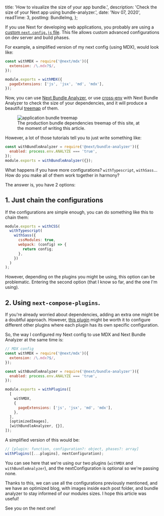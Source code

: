 
  title: 'How to visualize the size of your app bundle.',
  description: 'Check the size of your Next app using bundle-analyzer.',
  date: 'Nov 07, 2020',
  readTime: 3,
  postImg: BundleImg,
};


If you use Next for developing web applications, you probably are using a [custom `next.config.js` file](https://nextjs.org/docs/api-reference/next.config.js/introduction). This file allows custom advanced configurations on dev server and build phases.

For example, a simplified version of my next config (<Link href="/blog/2020-11-05-mdx-intro"><a>using MDX</a></Link>), would look like:

```javascript
const withMDX = require('@next/mdx')({
  extension: /\.mdx?$/,
});

module.exports = withMDX({
  pageExtensions: ['js', 'jsx', 'md', 'mdx'],
});
```

Now, you can use [Next Bundle Analyzer](https://github.com/vercel/next.js/tree/canary/packages/next-bundle-analyzer), or use [cross-env](https://flaviocopes.com/nextjs-analyze-app-bundle/) with Next Bundle Analyzer to check the size of your dependencies, and it will produce a beautiful [treemap](https://en.wikipedia.org/wiki/Treemapping) of them.

<figure>
  <Image
    src={BundleImg}
    alt="application bundle treemap"
    width={700}
    height={400}
    quality={99}
  />
  <figcaption>
    The production bundle dependencies treemap of this site, at the moment of
    writing this article.
  </figcaption>
</figure>

However, a lot of those tutorials tell you to just write something like:

```javascript
const withBundleAnalyzer = require('@next/bundle-analyzer')({
  enabled: process.env.ANALYZE === 'true',
});
module.exports = withBundleAnalyzer({});
```

What happens if you have more configurations? `withTypescript`, `withSass`... How do you make all of them work together in harmony?

The answer is, you have 2 options:

## 1. Just chain the configurations

If the configurations are simple enough, you can do something like this to chain them:

```javascript
module.exports = withCSS(
  withTypescript(
    withSass({
      cssModules: true,
      webpack: (config) => {
        return config;
      },
    })
  )
);
```

However, depending on the plugins you might be using, this option can be problematic. Entering the second option (that I know so far, and the one I'm using).

## 2. Using `next-compose-plugins`.

If you're already worried about dependencies, adding an extra one might be a doubtful approach. However, [this plugin](https://github.com/cyrilwanner/next-compose-plugins) might be worth it to configure different other plugins where each plugin has its own specific configuration.

So, the way I configured my Next config to use MDX and Next Bundle Analyzer at the same time is:

```javascript
// MDX config
const withMDX = require('@next/mdx')({
  extension: /\.mdx?$/,
});

const withBundleAnalyzer = require('@next/bundle-analyzer')({
  enabled: process.env.ANALYZE === 'true',
});

module.exports = withPlugins([
  [
    withMDX,
    {
      pageExtensions: ['js', 'jsx', 'md', 'mdx'],
    },
  ],
  [optimizedImages],
  [withBundleAnalyzer, {}],
]);
```

A simplified version of this would be:

```javascript
// [plugin: function, configuration?: object, phases?: array]
withPlugins([...plugins], nextConfiguration);
```

You can see here that we're using our two plugins (`withMDX` and `withBundleAnalyzer`), and the nextConfiguration is optional so we're passing none.

Thanks to this, we can use all the configurations previously mentioned, and we have an optimized blog, with images inside each post folder, and bundle analyzer to stay informed of our modules sizes. I hope this article was useful!

See you on the next one!
